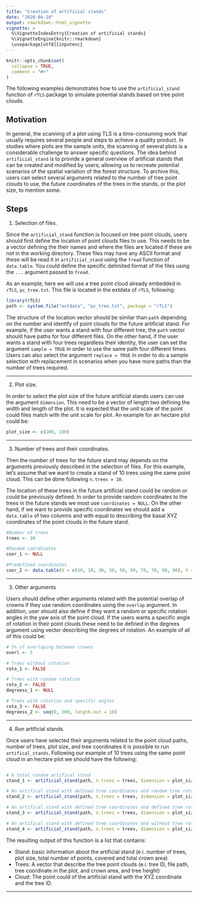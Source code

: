 ```yaml
---
title: "Creation of artificial stands"
date: "2020-04-10"
output: rmarkdown::html_vignette
vignette: >
  %\VignetteIndexEntry{Creation of artificial stands}
  %\VignetteEngine{knitr::rmarkdown}
  \usepackage[utf8]{inputenc}
---
```


```r
knitr::opts_chunk$set(
  collapse = TRUE,
  comment = "#>"
)
```

The following examples demonstrates how to use the `artificial_stand` function of `rTLS` package to simulate potential stands based on tree point clouds.

## Motivation

In general, the scanning of a plot using TLS is a time-consuming work that usually requires several people and steps to achieve a quality product. In studies where plots are the sample units, the scanning of several plots is a considerable challenge to answer specific questions. The idea behind `artificial_stand` is to provide a general overview of artificial stands that can be created and modified by users; allowing us to recreate potential scenarios of the spatial variation of the forest structure. To archive this, users can select several arguments related to the number of tree point clouds to use, the future coordinates of the trees in the stands, or the plot size, to mention some.


## Steps

1. Selection of files.

Since the `artificial_stand` function is focused on tree point clouds, users should first define the location of point clouds files to use. This needs to be a vector defining the their names and where the files are located if these are not in the working directory. These files may have any ASCII format and these will be read it in `artificial_stand` using the `fread` function of `data.table`. You could define the specific delimited format of the files using the `...` argument passed to `fread`.

\newpage

As an example, here we will use a tree point cloud already embedded in `rTLS`, `pc_tree.txt`. This file is located in the extdata of `rTLS`, following:

```r 
library(rTLS)
path <- system.file("extdata", "pc_tree.txt", package = "rTLS")

```

The structure of the location vector should be similar than `path` depending on the number and identify of point clouds for the future artificial stand. For example, if the user wants a stand with four different tree, the `path` vector should have paths for four different files. On the other hand, if the user wants a stand with four trees regardless their identity, the user can set the argument `sample = TRUE` in order to use the same path four different times. Users can also select the argument `replace = TRUE` in order to do a sample selection with replacement in scenarios when you have more paths than the number of trees required. 

***

2. Plot size.

In order to select the plot size of the future artificial stands users can use the argument `dimension`. This need to be a vector of length two defining the width and length of the plot. It is expected that the unit scale of the point could files match with the unit scale for plot. An example for an hectare plot could be: 

```r 
plot_size <- c(100, 100)

```

***

3. Number of trees and their coordinates.

Then the number of trees for the future stand may depends on the arguments previously described in the selection of files. For this example, let's assume that we want to create a stand of 10 trees using the same point cloud. This can be done following `n.trees = 10`. 

The location of these trees in the future artificial stand could be random or could be previously defined. In order to provide random coordinates to the trees in the future stands we most use `coordinates = NULL`. On the other hand, if we want to provide specific coordinates we should add a `data.table` of two columns and with \code{nrows}
equal to \code{n.trees} describing the basal XYZ coordinates of the point clouds in the future stand.

```r 
#Number of trees
trees <- 10

#Random coordinates 
coor_1 <- NULL

#Predefined coordinates
coor_2 <- data.table(X = c(10, 10, 30, 30, 50, 50, 70, 70, 90, 90), Y = c(25, 75, 25, 75, 25, 75, 25, 75, 25, 75))

```

***

3. Other arguments

Users should define other arguments related with the potential overlap of crowns if they use random coordinates using the `overlap` argument. In addition, user should also define if they want a random or specific rotation angles in the yaw axis of the point cloud. If the users wants a specific angle of rotation in their point clouds these need to be defined in the degrees argument using vector describing the degrees of rotation. An example of all of this could be:

```r 
# 5% of overlaping between crowns
overl <- 5

# Trees without rotation
rota_1 <- FALSE

# Trees with random rotation  
rota_2 <- FALSE
degreess_1 <- NULL

# Trees with rotation and specific angles
rota_3 <- FALSE
degreess_2 <- seq(0, 360, length.out = 10)

```

***

4. Run artificial stands.

Once users have selected their arguments related to the point cloud paths, number of trees, plot size, and tree coordinates it is possible to run `artifical_stands`. Following our example of 10 trees using the same point cloud in an hectare plot we should have the following:

```r 

# A total random artifical stand
stand_1 <- artificial_stand(path, n.trees = trees, dimension = plot_size, coordinates = coor_1, overlap = overl, sample = TRUE, replace = TRUE)

# An artifical stand with defined tree coordinates and random tree rotation 
stand_2 <- artificial_stand(path, n.trees = trees, dimension = plot_size, coordinates = coor_2, sample = TRUE, replace = TRUE, rotation = rota_2, degrees = degreess_1)

# An artifical stand with defined tree coordinates and defined tree rotation
stand_3 <- artificial_stand(path, n.trees = trees, dimension = plot_size, coordinates = coor_2, sample = TRUE, replace = TRUE, rotation = rota_3, degrees = degreess_2)

# An artifical stand with defined tree coordinates and without tree rotation
stand_4 <- artificial_stand(path, n.trees = trees, dimension = plot_size, coordinates = coor_2, sample = TRUE, replace = TRUE, rotation = FALSE)

```
The resulting output of this function is a list that contains:

* Stand: basic information about the artificial stand (e.i. number of trees, plot size, total number of points, covered and total crown area)
* Trees: A vector that describe the tree point clouds (e.i. tree ID, file path, tree coordinate in the plot, and crown area, and tree height)
* Cloud: The point could of the artificial stand with the XYZ coordinate and the tree ID.

***

